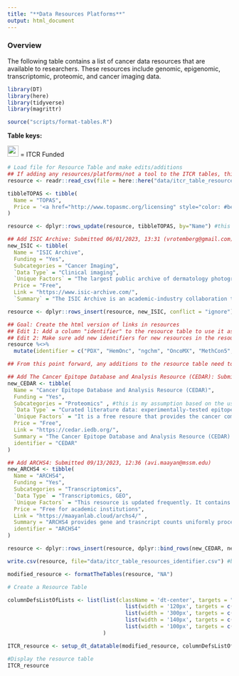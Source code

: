 ```yaml
---
title: "**Data Resources Platforms**"
output: html_document
---
```


### **Overview**

The following table contains a list of cancer data resources that are available to researchers. These resources include genomic, epigenomic, transcriptomic, proteomic, and cancer imaging data. 


```r
library(DT)
library(here)
library(tidyverse)
library(magrittr)

source("scripts/format-tables.R")
```

**Table keys:** 
<div title="Table keys"> 
<img src="ITCRLogo.png" height="25"> </img> = ITCR Funded
</div>

```r
# Load file for Resource Table and make edits/additions
## If adding any resources/platforms/not a tool to the ITCR tables, this code block is where you'll want to do that
resource <- readr::read_csv(file = here::here("data/itcr_table_resources.csv"))

tibbleTOPAS <- tibble(
  Name = "TOPAS",
  Price = '<a href="http://www.topasmc.org/licensing" style="color: #be3b2a" target="_blank"<div title="Pricing Link"> </div>Paid/Free</a>'
)

resource <- dplyr::rows_update(resource, tibbleTOPAS, by="Name") #this will update the existing TOPAS entry

## Add ISIC Archive: Submitted 06/01/2023, 13:31 (vrotemberg@gmail.com)
new_ISIC <- tibble(
  Name = "ISIC Archive",
  Funding = "Yes",
  Subcategories = "Cancer Imaging", 
  `Data Type` = "Clinical imaging",
  `Unique Factors` = "The largest public archive of dermatology photographs. It has around 20 million individual image downloads per month and is widely used for education and AI research.",
  Price = "Free",
  Link = "https://www.isic-archive.com/",
  `Summary` = "The ISIC Archive is an academic-industry collaboration that is devoted to improving dermatology artificial intelligence. It is the largest public archive of images of skin conditions, with special attention to skin cancer detection. We also host grand challenges (and live challenges) for AI models as well as conference workshops.")

resource <- dplyr::rows_insert(resource, new_ISIC, conflict = "ignore") #include conflict = ignore argument because it won't re-add the resource the next time this code is run if the file is overwritten/resource is already included.

## Goal: Create the html version of links in resources
## Edit 1: Add a column "identifier" to the resource table to use it as a merge key variable with the Data provided column entries in other tables
## Edit 2: Make sure add new identifiers for new resources in the resource data set.
resource %<>% 
  mutate(identifier = c("PDX", "HemOnc", "ngchm", "OncoMX", "MethCon5", "CIViC", "BioMuta", "TCIA", "SCGV", "ivyGlimpse", "TCPA", "dcmqi", "Region Templates", "Cistrome", "TOPAS", "TCGA", "1000 Genomes", "TARGET", "CCLE", "dbGAP", "CPTAC", "PheKB", "NSCLC Radiomics", "ICGC", "ISIC"))  %>%  relocate(identifier)

## From this point forward, any additions to the resource table need to include an "identifier" in the tibble/row that will be added

## Add The Cancer Epitope Database and Analysis Resource (CEDAR): Submitted 07/26/2023, 10:48 (nblazeska@lji.org)
new_CEDAR <- tibble(
  Name = "Cancer Epitope Database and Analysis Resource (CEDAR)",
  Funding = "Yes",
  Subcategories = "Proteomics" , #this is my assumption based on the use of epitopes; it was not submitted in the form or explicitly said on the website
  `Data Type` = "Curated literature data: experimentally-tested epitopes and their immunological, biological, and clinical contexts" ,
  `Unique Factors` = "It is a free resoure that provides the cancer community with a central repository of experimentally-tested cancer epitopes curated from peer-reviewed literature.",
  Price = "Free",
  Link = "https://cedar.iedb.org/",
  Summary = "The Cancer Epitope Database and Analysis Resource (CEDAR) is a freely available resource funded by NCI. It catalogs experimental data on antibody and T cell epitopes studied in humans, non-human primates, and other animal species in the context of cancer disease. CEDAR also hosts tools to assist in the prediction and analysis of cancer epitopes." ,
  identifier = "CEDAR"
)

## Add ARCHS4: Submitted 09/13/2023, 12:36 (avi.maayan@mssm.edu)
new_ARCHS4 <- tibble(
  Name = "ARCHS4",
  Funding = "Yes", 
  Subcategories = "Transcriptomics",
  `Data Type` = "Transcriptomics, GEO",
  `Unique Factors` = "This resource is updated frequently. It contains all GEO samples and includes metadata and data search.",
  Price = "Free for academic institutions",
  Link = "https://maayanlab.cloud/archs4/" ,
  Summary = "ARCHS4 provides gene and trasncript counts uniformly processed from all the human and mouse RNA-seq samples from GEO" ,
  identifier = "ARCHS4"
)

resource <- dplyr::rows_insert(resource, dplyr::bind_rows(new_CEDAR, new_ARCHS4), conflict = "ignore")

write.csv(resource, file="data/itcr_table_resources_identifier.csv") #because this file is used as a linker for other tables/in other files, writing it out.

```

```r
modified_resource <- formatTheTables(resource, "NA")
```

```r
# Create a Resource Table

columnDefsListOfLists <- list(list(className = 'dt-center', targets = "_all"),
                                     list(width = '120px', targets = c(0)) , 
                                     list(width = '300px', targets = c(2)) , 
                                     list(width = '140px', targets = c(3)) ,
                                     list(width = '100px', targets = c(4)) 
                              )

ITCR_resource <- setup_dt_datatable(modified_resource, columnDefsListOfLists)
```

```r
#Display the resource table
ITCR_resource
```
